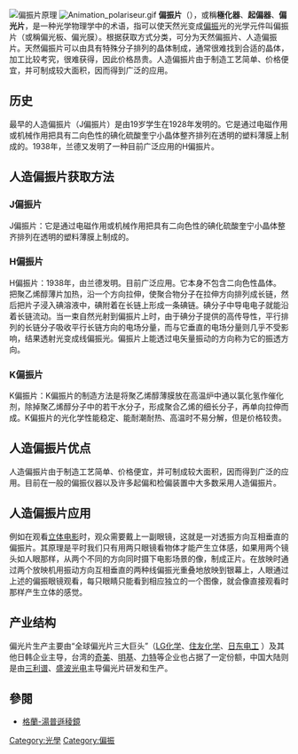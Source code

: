 {{unreferenced|time=2013-05-24T12:54:53+00:00}}
[[File:偏振片.png|偏振片原理]]
[[File:Animation_polariseur.gif|thumb]]
'''偏振片'''（{{lang-en|Polarizer}}），或稱'''極化器'''、'''起偏器'''、'''偏光片'''，是一种光学物理学中的术语，指可以使天然光变成[[偏振|偏振]]光的光学元件叫偏振片（或稱偏光板、偏光膜）。根据获取方式分类，可分为天然偏振片、人造偏振片。天然偏振片可以由具有特殊分子排列的晶体制成，通常很难找到合适的晶体，加工比较考究，很难获得，因此价格昂贵。人造偏振片由于制造工艺简单、价格便宜，并可制成较大面积，因而得到广泛的应用。

== 历史 ==
最早的人造偏振片（J偏振片）是由19岁学生{{tsl|en|Edwin H. Land|埃德温·赫伯特·兰德}}在1928年发明的。它是通过电磁作用或机械作用把具有二向色性的碘化硫酸奎宁小晶体整齐排列在透明的塑料薄膜上制成的。1938年，兰德又发明了一种目前广泛应用的H偏振片。

== 人造偏振片获取方法 ==
=== J偏振片 ===
J偏振片：它是通过电磁作用或机械作用把具有二向色性的碘化硫酸奎宁小晶体整齐排列在透明的塑料薄膜上制成的。
 
===H偏振片 ===
H偏振片：1938年，由兰德发明。目前广泛应用。它本身不包含二向色性晶体。把聚乙烯醇薄片加热，沿一个方向拉伸，使聚合物分子在拉伸方向排列成长链，然后把片子浸入碘溶液中，碘附着在长链上形成一条碘链。碘分子中导电电子就能沿着长链流动。当一束自然光射到偏振片上时，由于碘分子提供的高传导性，平行排列的长链分子吸收平行长链方向的电场分量，而与它垂直的电场分量则几乎不受影响，结果透射光变成线偏振光。偏振片上能透过电矢量振动的方向称为它的振透方向。

=== K偏振片 ===
K偏振片：K偏振片的制造方法是将聚乙烯醇薄膜放在高温炉中通以氯化氢作催化剂，除掉聚乙烯醇分子中的若干水分子，形成聚合乙烯的细长分子，再单向拉伸而成。K偏振片的光化学性能稳定、能耐潮耐热、高温时不易分解，但是价格较贵。

== 人造偏振片优点 ==
人造偏振片由于制造工艺简单、价格便宜，并可制成较大面积，因而得到广泛的应用。目前在一般的偏振仪器以及许多起偏和检偏装置中大多数采用人造偏振片。

== 人造偏振片应用 ==
例如在观看[[立体电影|立体电影]]时，观众需要戴上一副眼镜，这就是一对透振方向互相垂直的偏振片。其原理是平时我们只有用两只眼镜看物体才能产生立体感，如果用两个镜头如人眼那样，从两个不同的方向同时摄下电影场景的像，制成正片。在放映时通过两个放映机用振动方向互相垂直的两种线偏振光重叠地放映到银幕上，人眼通过上述的偏振眼镜观看，每只眼睛只能看到相应独立的一个图像，就会像直接观看时那样产生立体的感觉。

== 产业结构 ==
偏光片生产主要由“全球偏光片三大巨头”（[[LG化学|LG化学]]、[[住友化学|住友化学]]、[https://ja.wikipedia.org/wiki/%E6%97%A5%E6%9D%B1%E9%9B%BB%E5%B7%A5 日东电工] {{Wayback|url=https://ja.wikipedia.org/wiki/%E6%97%A5%E6%9D%B1%E9%9B%BB%E5%B7%A5 |date=20200806161854 }}）及其他日韩企业主导，台湾的[[奇美|奇美]]、[[明基|明基]]、[[力特|力特]]等企业也占据了一定份额，中国大陆则是由[[三利谱|三利谱]]、[[盛波光电|盛波光电]]主导偏光片研发和生产。

==參閱==
*[[格蘭-湯普遜稜鏡|格蘭-湯普遜稜鏡]]

[[Category:光學|Category:光學]]
[[Category:偏振|Category:偏振]]